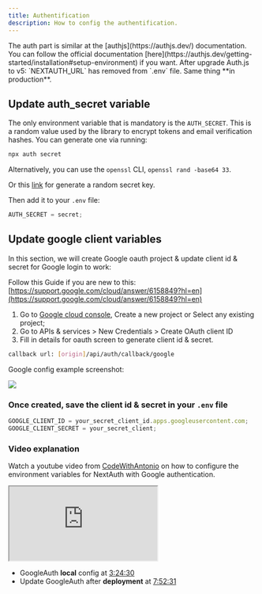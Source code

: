 ```yaml
---
title: Authentification
description: How to config the authentification.
---
```


<Callout type="note" twClass="mt-0">
  The auth part is similar at the [authjs](https://authjs.dev/) documentation.
  You can follow the official documentation
  [here](https://authjs.dev/getting-started/installation#setup-environment) if
  you want.
</Callout>

<Callout type="danger" twClass="mt-3">
  After upgrade Auth.js to v5: `NEXTAUTH_URL` has removed from `.env` file. Same
  thing **in production**.
</Callout>

## Update auth_secret variable

The only environment variable that is mandatory is the `AUTH_SECRET`. This is a random value used by the library to encrypt tokens and email verification hashes. You can generate one via running:

```bash
npx auth secret
```

Alternatively, you can use the `openssl` CLI, `openssl rand -base64 33`.

Or this [link](https://generate-secret.vercel.app/32) for generate a random secret key.

Then add it to your `.env` file:

```js title=".env"
AUTH_SECRET = secret;
```

## Update google client variables

In this section, we will create Google oauth project & update client id & secret for Google login to work:

Follow this Guide if you are new to this: [https://support.google.com/cloud/answer/6158849?hl=en](https://support.google.com/cloud/answer/6158849?hl=en)

1. Go to [Google cloud console](https://console.cloud.google.com/), Create a new project or Select any existing project;
2. Go to APIs & services > New Credentials > Create OAuth client ID
3. Fill in details for oauth screen to generate client id & secret. 

```sh
callback url: [origin]/api/auth/callback/google
```

Google config example screenshot: 

<img
  className="mt-4 overflow-hidden rounded-lg border"
  src="/_static/docs/gg-auth-config.png"
/>

### Once created, save the client id & secret in your `.env` file

```js title=".env"
GOOGLE_CLIENT_ID = your_secret_client_id.apps.googleusercontent.com;
GOOGLE_CLIENT_SECRET = your_secret_client;
```

### Video explanation

Watch a youtube video from [CodeWithAntonio](https://www.youtube.com/@codewithantonio) on how to configure the environment variables for NextAuth with Google authentication.

<iframe
  className="mt-6 aspect-video w-full"
  src="https://www.youtube.com/embed/1MTyCvS05V4"
  title="Next Auth V5 - Advanced Guide (2024)"
  allow="accelerometer; autoplay; clipboard-write; encrypted-media; gyroscope; picture-in-picture; web-share; fullscreen"
  referrerPolicy="strict-origin-when-cross-origin"
  allowFullScreen
></iframe>

- GoogleAuth **local** config at [3:24:30](https://www.youtube.com/watch?v=1MTyCvS05V4&t=12270s)
- Update GoogleAuth after **deployment** at [7:52:31](https://www.youtube.com/watch?v=1MTyCvS05V4&t=12270s)

